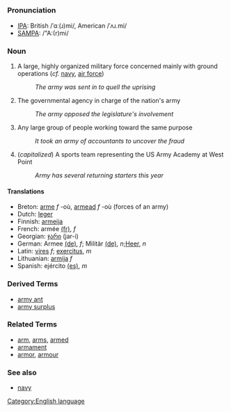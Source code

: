 =={{en}}==
[[Category:English language]]
===Pronunciation===
*[[w:IPA|IPA]]: British /ˈɑː(ɹ)mi/, American /ˈʌɹ.mi/
*[[w:SAMPA|SAMPA]]: /"A:(r)mi/

===Noun===

# A large, highly organized military force concerned mainly with ground operations (''cf.'' [[navy]], [[air force]])
#: ''The army was sent in to quell the uprising''
# The governmental agency in charge of the nation's army
#: ''The army opposed the legislature's involvement''
# Any large group of people working toward the same purpose
#: ''It took an army of accountants to uncover the fraud''
# (''capitalized'') A sports team representing the US Army Academy at West Point
#: ''Army has several returning starters this year''

====Translations====
*Breton: [[arme]] ''f'' -où, [[armead]] ''f'' -où (forces of an army)
*Dutch: [[leger]]
*Finnish: [[armeija]]
*French: armée [[:fr:armée|(fr)]], ''f''
*Georgian: [[ჯარი]] (jar-i)
*German: Armee [[:de:Armee|(de)]], ''f''; Militär [[:de:Militär|(de)]], ''n'';[[Heer]], ''n''
*Latin: [[vires]] ''f''; [[exercitus]], ''m''
*Lithuanian: [[armija]] ''f''
*Spanish: ejército [[:es:ejército|(es)]], ''m''

===Derived Terms===
*[[army ant]]
*[[army surplus]]
===Related Terms===
*[[arm]], [[arms]], [[armed]]
*[[armament]]
*[[armor]], [[armour]]
===See also===
*[[navy]]